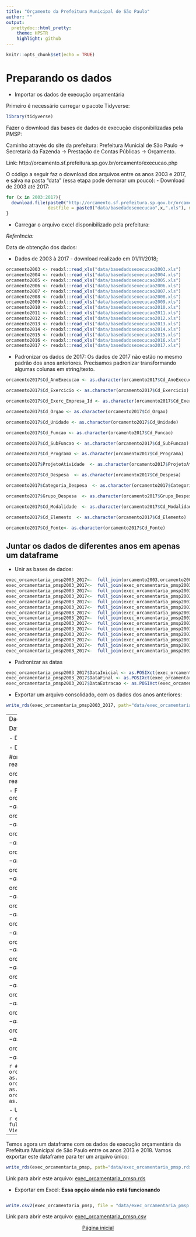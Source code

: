 ---
title: "Orçamento da Prefeitura Municipal de São Paulo"
author: ""
output:
  prettydoc::html_pretty:
    theme: HPSTR
    highlight: github
---

```{r setup, include=FALSE}
knitr::opts_chunk$set(echo = TRUE)
```
# Preparando os dados 

- Importar os dados de execução orçamentária

Primeiro é necessário carregar o pacote Tidyverse:
```{r echo=TRUE, message=FALSE, warning=FALSE}
library(tidyverse)

```

Fazer o download das bases de dados de execução disponibilizadas pela PMSP:

Caminho através do site da prefeitura: Prefeitura Municial de São Paulo -> Secretaria da Fazenda -> Prestação de Contas Públicas -> Orçamento.

Link:
http://orcamento.sf.prefeitura.sp.gov.br/orcamento/execucao.php

O código a seguir faz o download dos arquivos entre os anos 2003 e 2017, e salva na pasta "data" (essa etapa pode demorar um pouco):
- Download de 2003 até 2017:

```{r eval=FALSE, message=FALSE, warning=FALSE, include=TRUE}
for (x in 2003:2017){
  download.file(paste0("http://orcamento.sf.prefeitura.sp.gov.br/orcamento/uploads/",x,"/basedadosexecucao",x,".xls"), 
                destfile = paste0("data/basedadosexecucao",x,".xls"), mode = "wb")
}
```



- Carregar o arquivo excel disponibilizado pela prefeitura:

*Referência:*

Data de obtenção dos dados: 

- Dados de 2003 à 2017 - download realizado em 01/11/2018;


```{r eval=FALSE, include=TRUE}
orcamento2003 <- readxl::read_xls("data/basedadosexecucao2003.xls")
orcamento2004 <- readxl::read_xls("data/basedadosexecucao2004.xls")
orcamento2005 <- readxl::read_xls("data/basedadosexecucao2005.xls")
orcamento2006 <- readxl::read_xls("data/basedadosexecucao2006.xls")
orcamento2007 <- readxl::read_xls("data/basedadosexecucao2007.xls")
orcamento2008 <- readxl::read_xls("data/basedadosexecucao2008.xls")
orcamento2009 <- readxl::read_xls("data/basedadosexecucao2009.xls")
orcamento2010 <- readxl::read_xls("data/basedadosexecucao2010.xls")
orcamento2011 <- readxl::read_xls("data/basedadosexecucao2011.xls")
orcamento2012 <- readxl::read_xls("data/basedadosexecucao2012.xls")
orcamento2013 <- readxl::read_xls("data/basedadosexecucao2013.xls")
orcamento2014 <- readxl::read_xls("data/basedadosexecucao2014.xls")
orcamento2015 <- readxl::read_xls("data/basedadosexecucao2015.xls")
orcamento2016 <- readxl::read_xls("data/basedadosexecucao2016.xls")
orcamento2017 <- readxl::read_xls("data/basedadosexecucao2017.xls")
```




- Padronizar os dados de 2017: Os dados de 2017  não estão no mesmo padrão dos anos anteriores. Precisamos padronizar transformando algumas colunas em string/texto.

```{r eval=FALSE, include=TRUE }
orcamento2017$Cd_AnoExecucao <- as.character(orcamento2017$Cd_AnoExecucao)

orcamento2017$Cd_Exercicio <- as.character(orcamento2017$Cd_Exercicio)

orcamento2017$Cd_Exerc_Empresa_Id <- as.character(orcamento2017$Cd_Exerc_Empresa_Id)

orcamento2017$Cd_Orgao <- as.character(orcamento2017$Cd_Orgao)

orcamento2017$Cd_Unidade <- as.character(orcamento2017$Cd_Unidade)

orcamento2017$Cd_Funcao <- as.character(orcamento2017$Cd_Funcao)

orcamento2017$Cd_SubFuncao <- as.character(orcamento2017$Cd_SubFuncao)

orcamento2017$Cd_Programa <- as.character(orcamento2017$Cd_Programa)

orcamento2017$ProjetoAtividade  <- as.character(orcamento2017$ProjetoAtividade)

orcamento2017$Cd_Despesa  <- as.character(orcamento2017$Cd_Despesa)

orcamento2017$Categoria_Despesa  <- as.character(orcamento2017$Categoria_Despesa)

orcamento2017$Grupo_Despesa  <- as.character(orcamento2017$Grupo_Despesa)

orcamento2017$Cd_Modalidade  <- as.character(orcamento2017$Cd_Modalidade)

orcamento2017$Cd_Elemento  <- as.character(orcamento2017$Cd_Elemento)

orcamento2017$Cd_Fonte<- as.character(orcamento2017$Cd_Fonte)


```


## Juntar os dados de diferentes anos em apenas um dataframe
 - Unir as bases de dados:
```{r message=FALSE, warning=FALSE, eval=FALSE, include=TRUE}
exec_orcamentaria_pmsp2003_2017<-  full_join(orcamento2003,orcamento2004)  
exec_orcamentaria_pmsp2003_2017<-  full_join(exec_orcamentaria_pmsp2003_2017,orcamento2005)
exec_orcamentaria_pmsp2003_2017<-  full_join(exec_orcamentaria_pmsp2003_2017,orcamento2006)
exec_orcamentaria_pmsp2003_2017<-  full_join(exec_orcamentaria_pmsp2003_2017,orcamento2007)
exec_orcamentaria_pmsp2003_2017<-  full_join(exec_orcamentaria_pmsp2003_2017,orcamento2008)
exec_orcamentaria_pmsp2003_2017<-  full_join(exec_orcamentaria_pmsp2003_2017,orcamento2009)
exec_orcamentaria_pmsp2003_2017<-  full_join(exec_orcamentaria_pmsp2003_2017,orcamento2010)
exec_orcamentaria_pmsp2003_2017<-  full_join(exec_orcamentaria_pmsp2003_2017,orcamento2011)
exec_orcamentaria_pmsp2003_2017<-  full_join(exec_orcamentaria_pmsp2003_2017,orcamento2012)
exec_orcamentaria_pmsp2003_2017<-  full_join(exec_orcamentaria_pmsp2003_2017,orcamento2013)
exec_orcamentaria_pmsp2003_2017<-  full_join(exec_orcamentaria_pmsp2003_2017,orcamento2014)
exec_orcamentaria_pmsp2003_2017<-  full_join(exec_orcamentaria_pmsp2003_2017,orcamento2015)
exec_orcamentaria_pmsp2003_2017<-  full_join(exec_orcamentaria_pmsp2003_2017,orcamento2016)
exec_orcamentaria_pmsp2003_2017<-  full_join(exec_orcamentaria_pmsp2003_2017,orcamento2017)

```

- Padronizar as datas
```{r eval=FALSE, include=TRUE}
exec_orcamentaria_pmsp2003_2017$DataInicial <- as.POSIXct(exec_orcamentaria_pmsp2003_2017$DataInicial)
exec_orcamentaria_pmsp2003_2017$DataFinal <- as.POSIXct(exec_orcamentaria_pmsp2003_2017$DataFinal)
exec_orcamentaria_pmsp2003_2017$DataExtracao <- as.POSIXct(exec_orcamentaria_pmsp2003_2017$DataExtracao)
```

- Exportar um arquivo consolidado, com os dados dos anos anteriores:
```{r eval=FALSE, include=TRUE}
write_rds(exec_orcamentaria_pmsp2003_2017, path="data/exec_orcamentaria_pmsp2003_2017.rds")
```
---
Dados do ano atual:

Data de obtenção dos dados: 

- Dados de 2018 - download realizado em 01/11/2018;

- Download dos dados de 2018:
```{r eval=FALSE, message=FALSE, warning=FALSE, include=TRUE}
download.file("http://orcamento.sf.prefeitura.sp.gov.br/orcamento/uploads/2018/basedadosexecucao2018.xls", destfile = "data/basedadosexecucao2018.xls", mode = 'wb')
```
- Importar as bases de dados (a consolidada dos anos anteriores e a do ano atual):
```{r eval=FALSE, include=TRUE}
exec_orcamentaria_pmsp2003_2017 <- read_rds("data/exec_orcamentaria_pmsp2003_2017.rds")

#orcamento2018 <- readxl::read_xls("data/basedadosexecucao2018.xls")

orcamento2018 <- readxl::read_excel("data/basedadosexecucao2018.xlsx")
```

- Padronizar a base de dados de 2018:
```{r eval=FALSE, include=TRUE}
orcamento2018$Cd_AnoExecucao <- as.character(orcamento2018$Cd_AnoExecucao)

orcamento2018$Cd_Exercicio <- as.character(orcamento2018$Cd_Exercicio)

orcamento2018$Cd_Exerc_Empresa_Id <- as.character(orcamento2018$Cd_Exerc_Empresa_Id)

orcamento2018$Cd_Orgao <- as.character(orcamento2018$Cd_Orgao)

orcamento2018$Cd_Unidade <- as.character(orcamento2018$Cd_Unidade)

orcamento2018$Cd_Funcao <- as.character(orcamento2018$Cd_Funcao)

orcamento2018$Cd_SubFuncao <- as.character(orcamento2018$Cd_SubFuncao)

orcamento2018$Cd_Programa <- as.character(orcamento2018$Cd_Programa)

orcamento2018$ProjetoAtividade  <- as.character(orcamento2018$ProjetoAtividade)

orcamento2018$Cd_Despesa  <- as.character(orcamento2018$Cd_Despesa)

orcamento2018$Categoria_Despesa  <- as.character(orcamento2018$Categoria_Despesa)

orcamento2018$Grupo_Despesa  <- as.character(orcamento2018$Grupo_Despesa)

orcamento2018$Cd_Modalidade  <- as.character(orcamento2018$Cd_Modalidade)

orcamento2018$Cd_Elemento  <- as.character(orcamento2018$Cd_Elemento)

orcamento2018$Cd_Fonte<- as.character(orcamento2018$Cd_Fonte)
```

```{r eval=FALSE, include=TRUE}
#install.packages("sqldf")
library(sqldf)
orcamento2018$DataInicial <- as.POSIXct(orcamento2018$DataInicial)
orcamento2018$DataFinal <- as.POSIXct(orcamento2018$DataFinal)
orcamento2018$DataExtracao <- as.POSIXct(orcamento2018$DataExtracao)
```

- Unir as bases de dados:

```{r eval=FALSE, include=TRUE}
exec_orcamentaria_pmsp <-  full_join(exec_orcamentaria_pmsp2003_2017,orcamento2018)
View(exec_orcamentaria_pmsp)
```

---


Temos agora um dataframe com os dados de execução orçamentária da Prefeitura Municipal de São Paulo entre os anos 2013 e 2018. Vamos exportar este dataframe para ter um arquivo único:

```{r eval=FALSE, include=TRUE}
write_rds(exec_orcamentaria_pmsp, path="data/exec_orcamentaria_pmsp.rds")
```

Link para abrir este arquivo: [exec_orcamentaria_pmsp.rds](data/exec_orcamentaria_pmsp.rds)



- Exportar em Excel: **Essa opção ainda não está funcionando**
```{r eval=FALSE, include=FALSE}

```

```{r eval=FALSE, include=TRUE}
write.csv2(exec_orcamentaria_pmsp, file = "data/exec_orcamentaria_pmsp.csv")
```
Link para abrir este arquivo: [exec_orcamentaria_pmsp.csv](data/exec_orcamentaria_pmsp.csv)


<center>[Página inicial](index.html)
</center>
